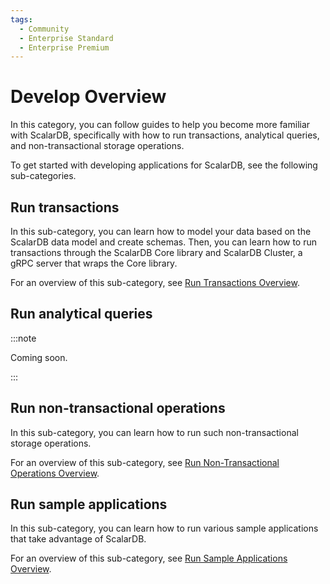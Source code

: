 ```yaml
---
tags:
  - Community
  - Enterprise Standard
  - Enterprise Premium
---
```


# Develop Overview

In this category, you can follow guides to help you become more familiar with ScalarDB, specifically with how to run transactions, analytical queries, and non-transactional storage operations.

To get started with developing applications for ScalarDB, see the following sub-categories.

## Run transactions

In this sub-category, you can learn how to model your data based on the ScalarDB data model and create schemas. Then, you can learn how to run transactions through the ScalarDB Core library and ScalarDB Cluster, a gRPC server that wraps the Core library.

For an overview of this sub-category, see [Run Transactions Overview](develop-run-transactions-overview.mdx).

## Run analytical queries

:::note

Coming soon.

:::

## Run non-transactional operations

In this sub-category, you can learn how to run such non-transactional storage operations.

For an overview of this sub-category, see [Run Non-Transactional Operations Overview](develop-run-non-transactional-operations-overview.mdx).

## Run sample applications

In this sub-category, you can learn how to run various sample applications that take advantage of ScalarDB.

For an overview of this sub-category, see [Run Sample Applications Overview](scalardb-samples/README.mdx).

